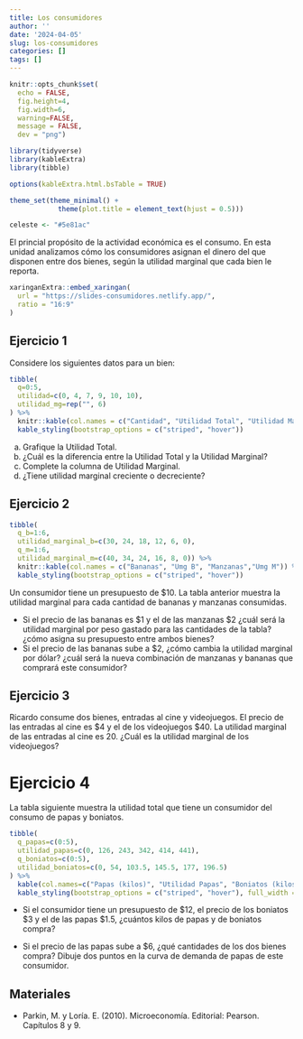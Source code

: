 ```yaml
---
title: Los consumidores
author: ''
date: '2024-04-05'
slug: los-consumidores
categories: []
tags: []
---
```




```r
knitr::opts_chunk$set(
  echo = FALSE, 
  fig.height=4, 
  fig.width=6, 
  warning=FALSE, 
  message = FALSE,
  dev = "png")

library(tidyverse)
library(kableExtra)
library(tibble)

options(kableExtra.html.bsTable = TRUE)

theme_set(theme_minimal() + 
            theme(plot.title = element_text(hjust = 0.5)))

celeste <- "#5e81ac"

```

El princial propósito de la actividad económica es el consumo. En esta unidad analizamos cómo los consumidores asignan el dinero del que disponen entre dos bienes, según la utilidad marginal que cada bien le reporta.



```r
xaringanExtra::embed_xaringan(
  url = "https://slides-consumidores.netlify.app/",
  ratio = "16:9"
)
```


## Ejercicio 1

Considere los siguientes datos para un bien:

```r
tibble(
  q=0:5,
  utilidad=c(0, 4, 7, 9, 10, 10),
  utilidad_mg=rep("", 6)
) %>% 
  knitr::kable(col.names = c("Cantidad", "Utilidad Total", "Utilidad Marginal")) %>% 
  kable_styling(bootstrap_options = c("striped", "hover"))
```


a) Grafique la Utilidad Total.
b) ¿Cuál es la diferencia entre la Utilidad Total y la Utilidad Marginal?
c) Complete la columna de Utilidad Marginal. 
d) ¿Tiene utilidad marginal creciente o decreciente?



## Ejercicio 2 

```r
tibble(
  q_b=1:6,
  utilidad_marginal_b=c(30, 24, 18, 12, 6, 0),
  q_m=1:6,
  utilidad_marginal_m=c(40, 34, 24, 16, 8, 0)) %>% 
  knitr::kable(col.names = c("Bananas", "Umg B", "Manzanas","Umg M")) %>% 
  kable_styling(bootstrap_options = c("striped", "hover"))
```


Un consumidor tiene un presupuesto de \$10. La tabla anterior muestra la utilidad marginal para cada cantidad de bananas y manzanas consumidas. 

- Si el precio de las bananas es \$1 y el de las manzanas \$2 ¿cuál será la utilidad marginal por peso gastado para las cantidades de la tabla? ¿cómo asigna su presupuesto entre ambos bienes?
- Si el precio de las bananas sube a $2, ¿cómo cambia la utilidad marginal por dólar? ¿cuál será la nueva combinación de manzanas y bananas que comprará este consumidor?


## Ejercicio 3

Ricardo consume dos bienes, entradas al cine y videojuegos. El precio de las entradas al cine es \$4 y el de los videojuegos \$40. La utilidad marginal de las entradas al cine es 20. ¿Cuál es la utilidad marginal de los videojuegos?

# Ejercicio 4

La tabla siguiente muestra la utilidad total que tiene un consumidor del consumo de papas y boniatos.
```r
tibble(
  q_papas=c(0:5),
  utilidad_papas=c(0, 126, 243, 342, 414, 441),
  q_boniatos=c(0:5),
  utilidad_boniatos=c(0, 54, 103.5, 145.5, 177, 196.5)
) %>% 
  kable(col.names=c("Papas (kilos)", "Utilidad Papas", "Boniatos (kilos)", "Utilidad Boniatos")) %>%
  kable_styling(bootstrap_options = c("striped", "hover"), full_width = FALSE)
```

- Si el consumidor tiene un presupuesto de \$12, el precio de los boniatos $3 y el de las papas \$1.5, ¿cuántos kilos de papas y de boniatos compra?

- Si el precio de las papas sube a \$6, ¿qué cantidades de los dos bienes compra? Dibuje dos puntos en la curva de demanda de papas de este consumidor.

## Materiales

- Parkin, M. y Loría. E. (2010). Microeconomía. Editorial: Pearson. Capítulos 8 y 9.
  